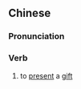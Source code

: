 ==Chinese==
{{zh-forms|s=献礼}}

===Pronunciation===
{{zh-pron
|m=xiànlǐ
|c=hin3 lai5
|mn=hiàn-lé
|cat=v
}}

===Verb===
{{zh-verb}}

# to [[present]] a [[gift]]